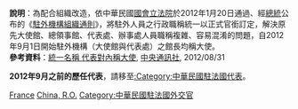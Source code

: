 '''說明'''：為配合組織改造，依中華民國[[國會|國會]][[立法院|立法院]]於2012年1月20日通過、經[[中華民國總統|總統]]公布的《[[:s:駐外機構組織通則|駐外機構組織通則]]》，將駐外人員之行政職稱統一以正式官銜訂定，解決原先大使館、總領事館、代表處、辦事處人員職稱複雜、容易混淆的問題，自2012年9月1日開始駐外機構（大使館與代表處）之館長均稱大使。<br>

'''參考資料'''：[http://www.cna.com.tw/News/aIPL/201208310341-1.aspx 統一名稱 代表對內稱大使], [[中央通訊社|中央通訊社]], 2012/08/31

'''2012年9月之前的歷任代表'''，請移至[[:Category:中華民國駐法國代表|:Category:中華民國駐法國代表]]。


[[Category:中華民國駐歐洲大使|France]]
[[Category:駐法國大使|China, R.O.]]
[[Category:中華民國駐法國外交官|Category:中華民國駐法國外交官]]